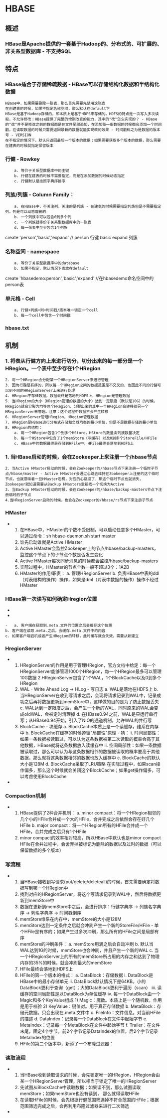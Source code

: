 # HBASE

## 概述

### HBase是Apache提供的一套基于Hadoop的、分布式的、可扩展的、非关系型数据库 - 不支持SQL


## 特点

### 	HBase适合于存储稀疏数据 - HBase可以存储结构化数据和半结构化数据
	HBase中，如果需要删除一张表，那么首先需要先禁用这张表
	在创建表的时候，如果不指定名称空间，那么默认在default下
	HBase是基于Hadoop存储的，即本质上是基于HDFS来存储的。HDFS的特点是一次写入多次读取，不允许修改；HBase提供了完整的增删改查的能力，其中的"改"怎么实现的？ - HBase的"改"并不是修改之前的数据而是在文件尾部追加，在添加每一条数据的时候都会添加一个时间戳，在读取数据的时候只需要返回最新的数据就能实现改的效果 - 时间戳称之为是数据的版本号 - VERSION
	在不指定的情况下，默认只返回最后一个版本的数据；如果需要获取多个版本的数据，那么需要在建表的时候就指定保留版本

### 	行健 - Rowkey
		a. 等价于关系型数据库中的主键
		b. 行健在建表的时候不需要指定，而是在添加数据的时候动态指定
		c. 行健默认是按照字典序排序


### 	列族/列簇 - Column Family：
		a. 在HBase中，不关注列，关注的是列族 - 在建表的时候需要指定列族但是不需要指定列，列是可以动态增删的
		b. 一个列族中可以包含0到多个列
		c. 一个列族就等价于关系型数据库中的一张表
		d. 每一张表中至少包含1个列族
create 'person','basic','expand' // person 行键 basic expand 列簇

### 	名称空间 - namespace
		a. 等价于关系型数据库中的database
		b. 如果不指定，默认情况下表放在default
create 'hbasedemo:person','basic','expand' //在hbasedemo命名空间中的person表

### 单元格 - Cell
		a. 行健+列族+列+时间戳/版本唯一锁定一个cell
		b. 每一个cell中包含一个时间戳


### hbase.txt

## 机制

### 	1. 将表从行健方向上来进行切分，切分出来的每一部分是一个HRegion。一个表中至少存在1个HRegion
	2. 每一个HRegion会分配某一个HRegionServer来进行管理
	3. 因为行键是有序的，所以每一个HRegion之间的数据范围是不交叉的，也因此不同的行健可以到不同的HRegionServer上来进行处理
	4. HRegion不存储数据，数据最终是落地到HDFS上，HRegion是管理数据
	5. 当HRegion的大小（HRegion管理的数据的大小）达到一定限度（默认是10G）的时候，HRegion就会分裂为均等两个HRegion，分裂出来的其中一个HRegion会转移给另一个HRegionServer来管理。注意：这个过程中数据不会产生转移
	6. HRegionServer管理HRegion，HRegion管理数据
	7. HRegion是HBase进行分布式存储和负载均衡的最小单位，但是不是数据存储的最小单位
	8. HRegion的结构：
		a. 每一个HRegion包含1个到多个HStore，HStore的数量由列族数量决定
		b. 每一个HStore中包含了1个memStore（写缓存）以及0到多个StoreFile/HFile
		c. HBase中的数据最终是存储到HFile中，HFile最终会落地到HDFS上


### 

### 	1. 当HBase启动的时候，会在Zookeeper上来注册一个/hbase节点
	2. 当Active HMaster启动的时候，会在Zookeeper的/hbase节点下来注册一个临时子节点/hbase/master - Active HMaster会通过心跳去维持在Zookeeper上注册的这个临时节点，也就意味着一旦HMaster宕机，对应的心跳没了，那这个临时节点也就消失，Zookeeper就知道需要从Backup HMasters重新找一个切换为Active
	3. 当Backup HMaster启动的时候，会在Zookeeper的/hbase/backup-masters节点下注册临时的子节点
	4.当HRegionServer启动的时候，也会在Zookeeper的/hbase/rs节点下来注册子节点

### HMaster

- 	1. 在HBase中，HMaster的个数不受限制，可以启动任意多个HMaster，可以通过命令：sh hbase-daemon.sh start master
	2. 谁先启动谁就是Active HMaster
	3. Active HMaster会监控Zookeeper上的节点/hbase/backup-masters，监控这个节点下的子节点个数是否发生变化
	4. Active HMaster每次同步消息的时候都会监控/hbase/backup-masters
	5. 实际过程中，HMaster的节点个数一般不超过3个：1A2B
	6. HMaster的作用/职责：
		a. 管理HRegionServer
		b. 负责HBase中表的ddl（对表结构的操作）操作，如果是dml（对表中数据的操作）操作不经过HMaster


### HBase第一次读写如何确定Hregion位置

- 
- 

	- 	a. 客户端在获取到.meta.文件的位置之后会缓存这个位置
	b. 客户端在读取.meta.之后，会缓存.meta.文件中的内容
	c. 如果客户端宕机或者产生HRegion的转移，此时缓存就会失效，需要从新建立

### HregionServer

- 	1. HRegionServer的作用是用于管理HRegion，官方文档中给定：每一个HRegionServer能够管理1000个HRegion，每一个HRegion最多可以管理10G数据
	2.HRegionServer包含了1个WAL，1个BlockCache以及0到多个HRegion
	3. WAL - Write Ahead Log -> HLog - 写日志
		a. WAL是落地在HDFS上
		b. 当HRegionServer在收到写请求之后，会现将请求记录到WAL中，记录成功之后再将数据更新到memStore中，这样做的目的是为了防止数据丢失
		c. WAL达到一定限度之后，会产生一个新的WAL，同时原来的WAL会变成oldWAL，会被定时清理掉
		d. 在HBase0.94之前，WAL是只运行串行写；从HBase0.94开始，引入了NIO的通道机制，允许WAL的并行写
	4. BlockCache - 块缓存
		a. BlockCache本质上是一个读缓存，维系在内存中
		b. BlockCache在缓存的时候遵循"局部性"原理 - 猜：
			i. 时间局部性：如果一条数据被读取过，可以认为这条数据被第二次读取的概率会高于其他数据，HBase就将这条数据放入读缓存中
			ii. 空间局部性：如果一条数据被读取过，那么可以认为与这条数据相邻的数据被读取的概率要高于其他数据，那么就将这条数据相邻的数据也放入缓存中
		c. BlockCache的默认大小是128M
		d. BlockCache采取了LRU策略
在实际过程中，如果scan操作偏多，那么这个时候就会关闭这个BlockCache；如果get操作偏多，可以考虑使用BlockCache
- 

### Compaction机制

- 	1. HBase提供了2种合并机制：
		a. minor compact：将一个HRegion相邻的几个小的HFile合并成一个大的HFile，合并完成之后依然会存在好几个HFile
		b. major compact：将一个HRegion所有的HFile合并成一个HFile，合并完成之后只有1个HFile
	2. minor compact的效率相对较高，所以HBase中默认也是minor compact
HFile在合并过程中，会舍弃掉被标记为删除的数据以及过时的数据（可以保留数据的多个版本）

### 写流程

- 	1. 当HBase接收到写请求(put/delete/deleteall)的时候，首先需要确定将数据写到哪一个HRegion中
	2. 找到对应的HRegionServer，将这个写请求记录到WAL中，然后将数据更新到memStore中
	3. 数据在更新到memStore中之后，会进行排序：行健字典序 -> 列族名字典序 -> 列名字典序 -> 时间戳倒序
	4. memStore维系在内存中，memStore的大小是128M
	5. memStore达到一定条件之后就会冲刷产生一个新的StoreFile/HFile - 单个HFile是有序的；如果产生过多次冲刷，那么所有的HFile之间是局部有序
	6. memStore的冲刷条件：
		a. memStore用满之后会自动冲刷
		b. 默认当WAL达到1G的时候，memStore也会冲刷，并且产生一个新的WAL
		c. 当一个HRegionServer上的所有的memStore所占用的内存之和达到了物理内存的35%的时候，就会冲刷最大的memStore
	7. HFile最终会落地到HDFS上
	8. HFile的第一个版本的格式：
		a. DataBlock：存储数据
			i. DataBlock是HBase中的最小存储单元
			ii. DataBlock默认情况下是64KB。小的DataBlock更利于查询（get）；大的DataBlock更利于遍历（scan）
			iii. 读缓存的空间局部性是以DataBlock为单位缓存
			iv. 每一个DataBlock由一个Magic和多个KeyValue组成
				1) Magic：魔数。本质上是一个随机数，作用是用于校验
				2) KeyValue：键值对。用于真正存储数据
		b. MetaBlock：存储元数据。只会出现在.meta.文件中
		c. FileInfo：文件信息。对当前HFile的描述
		d. DataIndex：记录每一个DataBlock在文件中起始字节
		e. MetaIndex：记录每一个MetaBlock在文件中起始字节
		f. Trailer：在文件末尾，固定4个字节，前2个字节记录DataIndex的位置，后2个字节记录MetaIndex的位置
	9. HFile的第二个版本中，新添了一个布隆过滤器：


### 读取流程

- 	1. 当HBase收到读取请求的时候，会先锁定唯一的HRegion，HRegion会由某一个HRegionServer管理，所以相当于锁定了唯一的HRegionServer
	2. 先试图从BlockCache中读取数据；如果读不到，那么试图读取memStore；如果memStore也没有读到， 那么就得读取HFile
	3. 在读取HFile的时候，会先根据行健范围筛选掉不符合范围的HFile；根据范围筛选完成之后，会再利用布隆过滤器来进行二次筛选

-



<TailProtocal />
